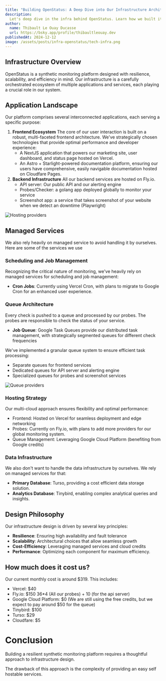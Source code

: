 ```yaml
---
title: "Building OpenStatus: A Deep Dive into Our Infrastructure Architecture"
description:
  Let's deep dive in the infra behind OpenStatus. Learn how we built it and how we host it.
author:
  name: Thibault Le Ouay Ducasse
  url: https://bsky.app/profile/thibaultleouay.dev
publishedAt: 2024-12-12
image: /assets/posts/infra-openstatus/tech-infra.png
---
```


## Infrastructure Overview

OpenStatus is a synthetic monitoring platform designed with resilience, scalability, and efficiency in mind. Our infrastructure is a carefully orchestrated ecosystem of multiple applications and services, each playing a crucial role in our system.

## Application Landscape

Our platform comprises several interconnected applications, each serving a specific purpose:

1. **Frontend Ecosystem** The core of our user interaction is built on a robust, multi-faceted frontend architecture. We've strategically chosen technologies that provide optimal performance and developer experience:
    - A NextJS application that powers our marketing site, user dashboard, and status page hosted on Vercel.
    - An Astro + Starlight-powered documentation platform, ensuring our users have comprehensive, easily navigable documentation hosted on Cloudfare Pages.
2. **Backend Infrastructure** All our backend services are hosted on Fly.io.
    - API server: Our public API and our alerting engine
    - Probes/Checker: a golang app deployed globally to monitor your service
    - Screenshot app: a service that takes screenshot of your website when we detect an downtime (Playwright)


<Image
  alt="Hosting providers"
  src="/assets/posts/infra-openstatus/hosting.png"
  width={650}
  height={575}
/>


## Managed Services

We also rely heavily on managed service to avoid handling it by ourselves. Here are some of the services we use

### Scheduling and Job Management

Recognizing the critical nature of monitoring, we've heavily rely on managed services for scheduling and job management:

- **Cron Jobs**: Currently using Vercel Cron, with plans to migrate to Google Cron for an enhanced user experience.


### Queue Architecture

Every check is pushed to a queue and processed by our probes. The probes are responsible to check the status of your service.

- **Job Queue**: Google Task Queues provide our distributed task management, with strategically segmented queues for different check frequencies

We've implemented a granular queue system to ensure efficient task processing:

- Separate queues for frontend services
- Dedicated queues for API server and alerting engine
- Specialized queues for probes and screenshot services


<Image
  alt="Queue providers"
  src="/assets/posts/infra-openstatus/queue.png"
  width={650}
  height={575}
/>


### Hosting Strategy

Our multi-cloud approach ensures flexibility and optimal performance:

- Frontend: Hosted on Vercel for seamless deployment and edge networking
- Probes: Currently on Fly.io, with plans to add more providers for our global monitoring system.
- Queue Management: Leveraging Google Cloud Platform (benefiting from Google credits)


### Data Infrastructure

We also don't want to handle the data infrastructure by ourselves. We rely on managed services for that:

- **Primary Database**: Turso, providing a cost efficient data storage solution.
- **Analytics Database**: Tinybird, enabling complex analytical queries and insights.

## Design Philosophy

Our infrastructure design is driven by several key principles:

- **Resilience**: Ensuring high availability and fault tolerance
- **Scalability**: Architectural choices that allow seamless growth
- **Cost-Efficiency**: Leveraging managed services and cloud credits
- **Performance**: Optimizing each component for maximum efficiency.



## How much does it cost us?

Our current monthly cost is around $319. This includes:

- Vercel: $40
- Fly.io: $150   36*4 (All our probes) + 10 (for the api server)
- Google Cloud Platform: $0 (We are still using the free credits, but we expect to pay around $50 for the queue)
- Tinybird: $100
- Turso: $29
- Cloudfare: $5


# Conclusion

Building a resilient synthetic monitoring platform requires a thoughtful approach to infrastructure design.

The drawback of this approach is the complexity of providing an easy self hostable services.